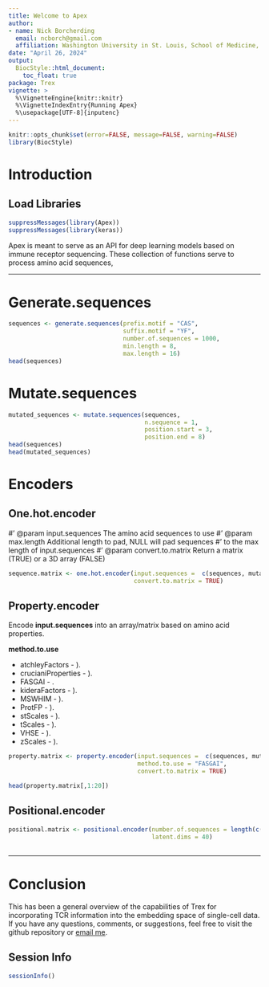 ```yaml
---
title: Welcome to Apex
author: 
- name: Nick Borcherding
  email: ncborch@gmail.com
  affiliation: Washington University in St. Louis, School of Medicine, St. Louis, MO, USA
date: "April 26, 2024"
output:
  BiocStyle::html_document:
    toc_float: true
package: Trex
vignette: >
  %\VignetteEngine{knitr::knitr}
  %\VignetteIndexEntry{Running Apex}
  %\usepackage[UTF-8]{inputenc}
---
```


```r
knitr::opts_chunk$set(error=FALSE, message=FALSE, warning=FALSE)
library(BiocStyle)
```

# Introduction

## Load Libraries

```r
suppressMessages(library(Apex))
suppressMessages(library(keras))
```

Apex is meant to serve as an API for deep learning models based on immune receptor sequencing. These collection of functions serve to process amino acid sequences, 

****************

# Generate.sequences

```r
sequences <- generate.sequences(prefix.motif = "CAS",
                                suffix.motif = "YF",
                                number.of.sequences = 1000,
                                min.length = 8,
                                max.length = 16)
head(sequences)
```


# Mutate.sequences

```r
mutated_sequences <- mutate.sequences(sequences, 
                                      n.sequence = 1,
                                      position.start = 3,                                  
                                      position.end = 8)
head(sequences)
head(mutated_sequences)
```
# Encoders

## One.hot.encoder

#' @param input.sequences The amino acid sequences to use
#' @param max.length Additional length to pad, NULL will pad sequences 
#' to the max length of input.sequences
#' @param convert.to.matrix Return a matrix (TRUE) or a 3D array (FALSE)

```r
sequence.matrix <- one.hot.encoder(input.sequences =  c(sequences, mutated_sequences), 
                                   convert.to.matrix = TRUE)
```

## Property.encoder

Encode **input.sequences** into an array/matrix based on amino acid properties. 

**method.to.use**  

* atchleyFactors - \href{https://pubmed.ncbi.nlm.nih.gov/15851683/}{citation}).
* crucianiProperties - \href{https://analyticalsciencejournals.onlinelibrary.wiley.com/doi/abs/10.1002/cem.856}{citation}).
* FASGAI - \href{https://pubmed.ncbi.nlm.nih.gov/18318694/}).
* kideraFactors - \href{https://link.springer.com/article/10.1007/BF01025492}{citation}).
* MSWHIM - \href{https://pubs.acs.org/doi/10.1021/ci980211b}{citation}).
* ProtFP - \href{https://pubmed.ncbi.nlm.nih.gov/24059694/}{citation}).
* stScales - \href{https://pubmed.ncbi.nlm.nih.gov/19373543/}{citation}).
* tScales - \href{https://www.sciencedirect.com/science/article/abs/pii/S0022286006006314}{citation}).
* VHSE - \href{https://pubmed.ncbi.nlm.nih.gov/15895431/}{citation}).
* zScales - \href{https://pubmed.ncbi.nlm.nih.gov/9651153/}{citation}).


```r
property.matrix <- property.encoder(input.sequences =  c(sequences, mutated_sequences), 
                                    method.to.use = "FASGAI",
                                    convert.to.matrix = TRUE)

head(property.matrix[,1:20])
```

## Positional.encoder

```r
positional.matrix <- positional.encoder(number.of.sequences = length(c(sequences, mutated_sequences)),
                                        latent.dims = 40)
```

## 
***
# Conclusion

This has been a general overview of the capabilities of Trex for incorporating TCR information into the embedding space of single-cell data. If you have any questions, comments, or suggestions, feel free to visit the github repository or [email me](mailto:ncborch@gmail.com).

## Session Info

```r
sessionInfo()
```
